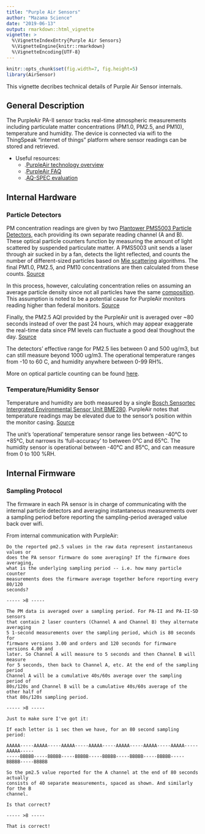 ```yaml
---
title: "Purple Air Sensors"
author: "Mazama Science"
date: "2019-06-13"
output: rmarkdown::html_vignette
vignette: >
  %\VignetteIndexEntry{Purple Air Sensors}
  %\VignetteEngine{knitr::rmarkdown}
  %\VignetteEncoding{UTF-8}
---
```


```r
knitr::opts_chunk$set(fig.width=7, fig.height=5)
library(AirSensor)
```

This vignette decribes technical details of Purple Air Sensor internals.

## General Description

The PurpleAir PA-II sensor tracks real-time atmospheric measurements including 
particulate matter concentrations (PM1.0, PM2.5, and PM10), temperature and 
humidity. The device is connected via wifi to the ThingSpeak 
"internet of things" platform where sensor readings can be stored and retrieved.

* Useful resources:
  + .[PurpleAir technology overview](https://www2.purpleair.com/pages/technology)
  + .[PurpleAir FAQ](https://www2.purpleair.com/community/faq)
  + .[AQ-SPEC evaluation](https://www.aqmd.gov/aq-spec/product/purpleair-pa-ii)


## Internal Hardware

### Particle Detectors

PM concentration readings are given by two
[Plantower PMS5003 Particle Detectors](http://www.aqmd.gov/docs/default-source/aq-spec/resources-page/plantower-pms5003-manual_v2-3.pdf),
each providing its own separate reading channel (A and B). These optical 
particle counters function by measuring the amount of light scattered by
suspended particulate matter. A PMS5003 unit sends a laser through air sucked in
by a fan, detects the light reflected, and counts the number of different-sized 
particles based on 
[Mie scattering](https://en.wikipedia.org/wiki/Mie_scattering) algorithms. 
The final PM1.0, PM2.5, and PM10 concentrations are then calculated from these 
counts.
[Source](https://www2.purpleair.com/community/faq#!hc-how-do-laser-particle-counters-work)

In this process, however, calculating concentration relies on assuming an 
average particle density since not all particles have the same 
[composition](https://en.wikipedia.org/wiki/Particulates#Composition). 
This assumption is noted to be a potential cause for PurpleAir monitors reading 
higher than federal monitors.
[Source](https://www2.purpleair.com/community/faq#!hc-how-do-purpleair-sensors-compare-to-regulatory-particulate-matter-sensors)

Finally, the PM2.5 AQI provided by the PurpleAir unit is averaged over ~80
seconds instead of over the past 24 hours, which may appear exaggerate the
real-time data since PM levels can fluctuate a good deal thoughout the day. 
[Source](https://www2.purpleair.com/community/faq#!hc-how-do-purpleair-sensors-compare-to-regulatory-particulate-matter-sensors)

The detectors' effective range for PM2.5 lies between 0 and 500 ug/m3, but can 
still measure beyond 1000 ug/m3. The operational temperature ranges
from -10 to 60 C, and humidity anywhere between 0-99 RH%.

More on optical particle counting can be found 
[here](http://www.cas.manchester.ac.uk/restools/instruments/aerosol/opc/).

### Temperature/Humidity Sensor

Temperature and humidity are both measured by a single 
[Bosch Sensortec Intergrated Environmental Sensor Unit BME280](https://ae-bst.resource.bosch.com/media/_tech/media/datasheets/BST-BME280-DS002.pdf).
PurpleAir notes that temperature readings may be elevated due to the sensor's 
position within the monitor casing. 
[Source](https://www2.purpleair.com/pages/technology)

The unit's 'operational' temperature sensor range lies between -40°C to +85°C, 
but narrows its 'full-accuracy' to between 0°C and 65°C. The humidity sensor is 
operational between -40°C and 85°C, and can measure from 0 to 100 %RH.

## Internal Firmware

### Sampling Protocol

The firmware in each PA sensor is in charge of communicating with the internal
particle detectors and averaging instantaneous measurements over a sampling
period before reporting the sampling-period averaged value back over wifi.

From internal communication with PurpleAir:

```
Do the reported pm2.5 values in the raw data represent instantaneous values or 
does the PA sensor firmware do some averaging? If the firmware does averaging, 
what is the underlying sampling period -- i.e. how many particle counter
measurements does the firmware average together before reporting every 80/120 
seconds?

----- >8 -----

The PM data is averaged over a sampling period. For PA-II and PA-II-SD sensors
that contain 2 laser counters (Channel A and Channel B) they alternate averaging
5 1-second measurements over the sampling period, which is 80 seconds for
firmware versions 3.00 and orders and 120 seconds for firmware versions 4.00 and
later. So Channel A will measure to 5 seconds and then Channel B will measure
for 5 seconds, then back to Channel A, etc. At the end of the sampling period
Channel A will be a cumulative 40s/60s average over the sampling period of
80s/120s and Channel B will be a cumulative 40s/60s average of the other half of
that 80s/120s sampling period.

----- >8 -----

Just to make sure I've got it:

If each letter is 1 sec then we have, for an 80 second sampling period:

AAAAA-----AAAAA-----AAAAA-----AAAAA-----AAAAA-----AAAAA-----AAAAA-----AAAAA-----
-----BBBBB-----BBBBB-----BBBBB-----BBBBB-----BBBBB-----BBBBB-----BBBBB-----BBBBB

So the pm2.5 value reported for the A channel at the end of 80 seconds actually
consists of 40 separate measurements, spaced as shown. And similarly for the B
channel.

Is that correct?

----- >8 -----

That is correct!
```

